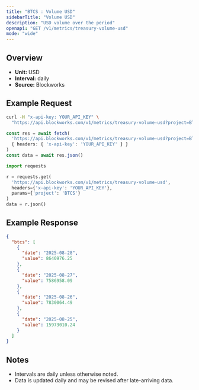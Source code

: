 ```yaml
---
title: "BTCS : Volume USD"
sidebarTitle: "Volume USD"
description: "USD volume over the period"
openapi: "GET /v1/metrics/treasury-volume-usd"
mode: "wide"
---
```


## Overview

- **Unit:** USD
- **Interval:** daily
- **Source:** Blockworks

## Example Request

<CodeGroup>

```bash cURL
curl -H "x-api-key: YOUR_API_KEY" \
  "https://api.blockworks.com/v1/metrics/treasury-volume-usd?project=BTCS"
```

```typescript TypeScript
const res = await fetch(
  'https://api.blockworks.com/v1/metrics/treasury-volume-usd?project=BTCS',
  { headers: { 'x-api-key': 'YOUR_API_KEY' } }
)
const data = await res.json()
```

```python Python
import requests

r = requests.get(
  'https://api.blockworks.com/v1/metrics/treasury-volume-usd',
  headers={'x-api-key': 'YOUR_API_KEY'},
  params={'project': 'BTCS'}
)
data = r.json()
```

</CodeGroup>

## Example Response

```json
{
  "btcs": [
    {
      "date": "2025-08-28",
      "value": 8640976.25
    },
    {
      "date": "2025-08-27",
      "value": 7586958.09
    },
    {
      "date": "2025-08-26",
      "value": 7830064.49
    },
    {
      "date": "2025-08-25",
      "value": 15973010.24
    }
  ]
}
```

## Notes
- Intervals are daily unless otherwise noted.
- Data is updated daily and may be revised after late-arriving data.
